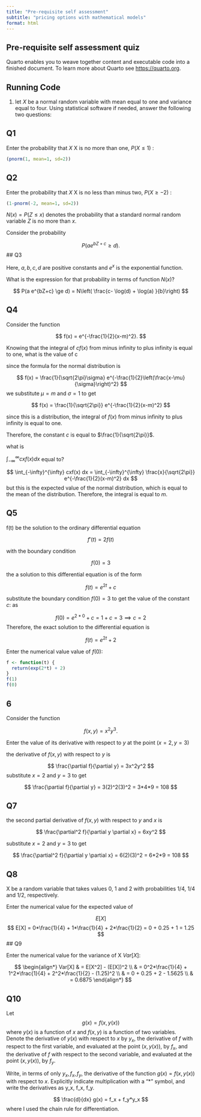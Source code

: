 ```yaml
---
title: "Pre-requisite self assessment"
subtitle: "pricing options with mathematical models"
format: html
---
```


## Pre-requisite self assessment quiz 

Quarto enables you to weave together content and executable code into a finished document. To learn more about Quarto see <https://quarto.org>.

## Running Code

1. let $X$ be a normal random variable with mean equal to one and variance equal to four. Using statistical software if needed, answer the following two questions:

## Q1

Enter the probability that $X$ X is no more  than one, 
$P(X≤1)$ :


```r
(pnorm(1, mean=1, sd=2))
```

## Q2


Enter the probability that $X$ X is no less than minus two, 
$P(X\ge-2)$ :



```r
(1-pnorm(-2, mean=1, sd=2))
```

$N(x)=P(Z≤x)$ denotes the probability that a standard normal random variable $Z$ is no more than $x$. 

Consider the probability

$$
P(a e^{bZ+c} \ge d).
$$ 
## Q3

Here, $a,b,c,d$ are positive constants and $e^x$  is the exponential function.

What is the expression for that probability in terms of function $N(x)$?


$$
P(a e^{bZ+c} \ge d) = N\left( \frac{c- \log(d) + \log(a) }{b}\right)
$$


## Q4

Consider the function 

$$
f(x) = e^{-\frac{1}{2}(x-m)^2}.
$$
 
Knowing that the integral of $cf(x)$ from minus infinity to plus infinity is equal to one, what is the value of c

since the formula for the normal distribution is

$$
f(x) = \frac{1}{\sqrt{2\pi}\sigma} e^{-\frac{1}{2}\left(\frac{x-\mu}{\sigma}\right)^2}
$$
we substitute $\mu = m$ and $\sigma = 1$ to get

$$
f(x) = \frac{1}{\sqrt{2\pi}} e^{-\frac{1}{2}(x-m)^2}
$$

since this is a distribution, the integral of $f(x)$ from minus infinity to plus infinity is equal to one.

Therefore, the constant $c$ is equal to $\frac{1}{\sqrt{2\pi}}$.

what is 

$\int_{-\infty}^{\infty} cxf(x) dx$ equal to?

$$
\int_{-\infty}^{\infty} cxf(x) dx = \int_{-\infty}^{\infty} \frac{x}{\sqrt{2\pi}} e^{-\frac{1}{2}(x-m)^2} dx
$$
but this is the expected value of the normal distribution, which is equal to the mean of the distribution. Therefore, the integral is equal to $m$.


## Q5

f(t) be the solution to the ordinary differential equation

$$
f'(t) = 2 f(t)
$$

with the boundary condition 
 
$$
f(0) = 3
$$

the a solution to this differential equation is of the form

$$
f(t) = e^{2t} + c
$$

substitute the boundary condition  $f(0) = 3$ to get the value of the constant $c$: as 

$$
f(0) =  e^{2*0} + c = 1 + c = 3 \implies c = 2
$$
Therefore, the exact solution to the differential equation is

$$
f(t) = e^{2t} + 2
$$

Enter the numerical value value of $f(0)$:

```r
f <- function(t) {
  return(exp(2*t) + 2)
}
f(1)
f(0)

```

## 6 

Consider the function 

$$
f(x,y) = x^2 y^3.
$$

Enter the value of its derivative with respect to $y$ at the point $(x=2, y=3)$
 
the derivative of $f(x,y)$ with respect to $y$ is

$$
\frac{\partial f}{\partial y} = 3x^2y^2
$$
substitute $x=2$ and $y=3$ to get

$$
\frac{\partial f}{\partial y} = 3(2)^2(3)^2 = 3*4*9 = 108
$$

## Q7
the second partial derivative of $f(x,y)$ with respect to $y$ and $x$ is

$$
\frac{\partial^2 f}{\partial y \partial x} = 6xy^2
$$

substitute $x=2$ and $y=3$ to get

$$
\frac{\partial^2 f}{\partial y \partial x} = 6(2)(3)^2 = 6*2*9 = 108
$$

## Q8

X be a random variable that takes values 0, 1 and 2 with probabilities 1/4, 1/4 and 1/2, respectively.

Enter the numerical value for the expected value of 

$$
E[X]
$$
$$
E[X] = 0*\frac{1}{4} + 1*\frac{1}{4} + 2*\frac{1}{2} = 0 + 0.25 + 1 = 1.25
$$
## Q9

Enter the numerical value for the variance of X $Var[X]$:

$$
\begin{align*}
Var[X]
  & = E[X^2] - (E[X])^2 \\ 
  & = 0^2*\frac{1}{4} + 1^2*\frac{1}{4} + 2^2*\frac{1}{2} - (1.25)^2 \\
  & = 0 + 0.25 + 2 - 1.5625 \\
  & = 0.6875
\end{align*}
$$

## Q10

Let 
$$
g(x) = f(x, y(x))
$$
where $y(x)$ is a function of $x$ and $f(x,y)$ is a function of two variables. Denote the derivative of $y(x)$ with respect to $x$ by $y_x$, the derivative of $f$ with respect to the first variable, and evaluated at the point $(x, y(x))$, by $f_x$, and the derivative of $f$ with respect to the second variable, and evaluated at the point $(x, y(x))$, by $f_y$.

Write, in terms of only $y_x, f_x, f_y$, the derivative of the function $g(x) = f(x, y(x))$ with respect to $x$. Explicitly indicate multiplication with a "*" symbol, and write the derivatives as y_x, f_x, f_y.

$$
\frac{d}{dx} g(x) = f_x + f_y*y_x
$$
where I used the chain rule for differentiation.
